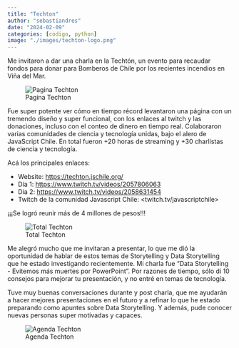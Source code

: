 ```yaml
---
title: "Techton"
author: "sebastiandres"
date: "2024-02-09"
categories: [codigo, python]
image: "./images/techton-logo.png"
---
```


Me invitaron a dar una charla en la Techtón, un evento para recaudar fondos para donar para Bomberos de Chile por los recientes incendios en Viña del Mar. 

![Pagina Techton](./images/techton-pagina.png)

Fue super potente ver cómo en tiempo récord levantaron una página con un tremendo diseño y super funcional, con los enlaces al twitch y las donaciones, incluso con el conteo de dinero en tiempo real. Colaboraron varias comunidades de ciencia y tecnología unidas, bajo el alero de JavaScript Chile. 
En total fueron +20 horas de streaming y +30 charlistas de ciencia y tecnología.

Acá los principales enlaces:

* Website: <https://techton.jschile.org/>
* Día 1: <https://www.twitch.tv/videos/2057806063>
* Día 2: <https://www.twitch.tv/videos/2058631454>
* Twitch de la comunidad Javascript Chile: <twitch.tv/javascriptchile>

¡¡¡Se logró reunir más de 4 millones de pesos!!!

![Total Techton](./images/techton-total.png)

Me alegró mucho que me invitaran a presentar, lo que me dió la oportunidad de hablar de estos temas de Storytelling y Data Storytelling que he estado investigando recientemente. Mi charla fue "Data Storytelling - Evitemos más muertes por PowerPoint". Por razones de tiempo, sólo di 10 consejos para mejorar tu presentación, y no entré en temas de tecnología.

Tuve muy buenas conversaciones durante y post charla, que me ayudarán a hacer mejores presentaciones en el futuro y a refinar lo que he estado preparando como apuntes sobre Data Storytelling. Y además, pude conocer nuevas personas super motivadas y capaces.

![Agenda Techton](./images/techton-agenda.png)
